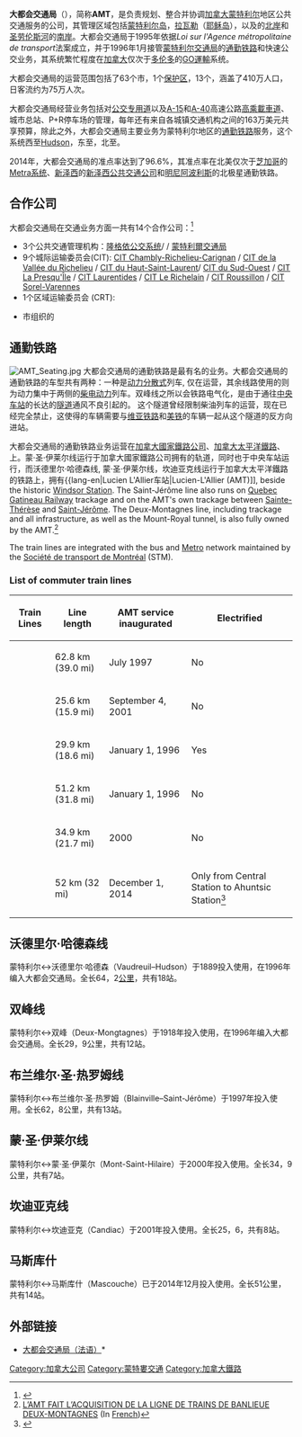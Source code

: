 {{NoteTA
|G1=TO
}}
{{Infobox Company
|company_name   = 大都会交通局
|company_logo   = [[File:AMT_logo.PNG|150px]]
|foundation     = 1996年
|location       = [[加拿大|加拿大]][[魁北克|魁北克]]大[[蒙特利尔|蒙特利尔]]
|key_people     = 总裁：Joël Gauthier
|industry       = [[通勤铁路|通勤铁路]]，协调各大蒙地区交通局
|homepage       = [http://www.amt.qc.ca www.amt.qc.ca]
}}
{{Infobox rail system-route
|rail_name=蒙特利尔通勤铁路
|banner_color=blue
|sec_banner_color=
|third_banner_color=
|logo_filename= AMT logo.PNG
|image_width=150px
|system_map=Montreal reseau trains banlieue.svg
|mapimage_width=360px
|map_bgcolor=white
|logo_bgcolor=
|logo_note=
|code_name=
|locale={{CAN}}大[[蒙特利尔|蒙特利尔]]
|service_type=[[通勤轨道交通系統|通勤轨道交通系統]]|
|begin_operation=1996年
|end_operation=
|operation_note=
|system_length=217[[公里|公里]]
|length_in_operation=
|total_length=
|line_title=路线
|lines='''已启用'''：5
|stations=58
|route_title=路线
|main_route
|branch_route=
|main_stations=中央火车站，呂思安·拉利耶站
|ridership= 16,876,300（2010年）
|fleet_size=
|track_gauge={{standard gauge}} ([[标准轨|标准轨]])
|operator=大都会交通局和魁北克政府
|franchise=
|hq=[[蒙特利尔|蒙特利尔]]
|key_person=总裁：Joël Gauthier
|website=www.amt.qc.ca
}}

'''大都会交通局'''（{{lang-fr|Agence Métropolitain de Transport}}），简称'''AMT'''，是负责规划、整合并协调[[加拿大|加拿大]][[蒙特利尔|蒙特利尔]]地区公共交通服务的公司，其管理区域包括[[蒙特利尔岛|蒙特利尔岛]]，[[拉瓦勒_(魁北克)|拉瓦勒]]（[[耶稣岛|耶稣岛]]），以及{{link-en|Rivière des Mille Îles|Rivière des Mille Îles}}的[[北岸|北岸]]和[[圣劳伦斯河|圣劳伦斯河]]的[[南岸|南岸]]。大都会交通局于1995年依据''Loi sur l'Agence métropolitaine de transport ''法案成立，并于1996年1月接管[[蒙特利尔交通局|蒙特利尔交通局]]的[[通勤铁路|通勤铁路]]和快速公交业务，其系统繁忙程度在[[加拿大|加拿大]]仅次于[[多伦多|多伦多]]的[[GO運輸|GO運輸]]系统。

大都会交通局的运营范围包括了63个市，1个[[保护区|保护区]]，13个{{link-en|区域县级市|Regional_county_municipality}}，涵盖了410万人口，日客流约为75万人次。

大都会交通局经营业务包括对[[公交专用道|公交专用道]]以及[[魁北克15号高速公路|A-15]]和[[魁北克40号高速公路|A-40]]高速公路[[高乘載車道|高乘載車道]]、城市总站、P+R停车场的管理，每年还有来自各城镇交通机构之间的163万美元共享预算，除此之外，大都会交通局主要业务为蒙特利尔地区的[[通勤铁路|通勤铁路]]服务，这个系统西至[[Hudson|Hudson]]，东至{{link-en|Mont-Saint-Hilaire|Mont-Saint-Hilaire,_Quebec}}，北至{{link-en|Saint-Jérôme|Saint-Jérôme,_Quebec}}。

2014年，大都会交通局的准点率达到了96.6%，其准点率在北美仅次于[[芝加哥|芝加哥]]的[[芝加哥通勤鐵路|Metra系统]]、[[新泽西|新泽西]]的[[新泽西公共交通公司|新泽西公共交通公司]]和[[明尼阿波利斯|明尼阿波利斯]]的北极星通勤铁路。

==合作公司==
大都会交通局在交通业务方面一共有14个合作公司：<ref>{{Cite web |url=http://www.amt.qc.ca/corp_template.aspx?id=646&LangType=1033 |title=AMT, The Main Players in Transport: 14 transit agencies |access-date=2016-01-09 |archive-date=2011-11-28 |archive-url=https://web.archive.org/web/20111128201420/http://www.amt.qc.ca/corp_template.aspx?id=646&LangType=1033 |dead-url=no }}</ref>
* 3个公共交通管理机构：[[隆格依公交系统|隆格依公交系统]]/ {{link-en|拉瓦勒交通局|Société de transport de Laval}} / [[蒙特利爾交通局|蒙特利爾交通局]]
* 9个城际运输委员会(CIT): [[CIT_Chambly-Richelieu-Carignan|CIT Chambly-Richelieu-Carignan]] / [[CIT_de_la_Vallée_du_Richelieu|CIT de la Vallée du Richelieu]] / [[CIT_du_Haut-Saint-Laurent|CIT du Haut-Saint-Laurent]]/ [[CIT_du_Sud-Ouest|CIT du Sud-Ouest]] / [[CIT_La_Presqu'Île|CIT La Presqu'Île]] / [[CIT_Laurentides|CIT Laurentides]] / [[CIT_Le_Richelain|CIT Le Richelain]] / [[CIT_Roussillon|CIT Roussillon]] / [[CIT_Sorel-Varennes|CIT Sorel-Varennes]]
* 1个区域运输委员会 (CRT): {{link-en|CRT Lanaudière|CRT Lanaudière}}
* {{link-en|Sainte-Julie}}市组织的{{link-en|Sainte-Julie公交系统|Société de transport de Laval}}

==  通勤铁路  ==
[[File:AMT_Seating.jpg|left]]
大都会交通局的通勤铁路是最有名的业务。大都会交通局的通勤铁路的车型共有两种：一种是[[动力分散式|动力分散式]]列车, 仅在{{link-en|双峰线|Deux-Montagnes_line}}运营，其余线路使用的则为动力集中于两侧的[[柴电动力|柴电动力]]列车。双峰线之所以会铁路电气化，是由于通往[[中央车站|中央车站]]的长达{{convert|4.8|km|mi|0|abbr=on}}的[[隧道|隧道]]通风不良引起的。 这个隧道曾经限制柴油列车的运营，现在已经完全禁止，这使得{{link-en|蒙·圣·伊莱尔线|Mont-Saint-Hilaire Line (AMT)}}的车辆需要与[[维亚铁路|维亚铁路]]和[[美铁|美铁]]的车辆一起从这个隧道的反方向进站。

大都会交通局的通勤铁路业务运营在[[加拿大國家鐵路公司|加拿大國家鐵路公司]]、[[加拿大太平洋鐵路|加拿大太平洋鐵路]]、{{link-en|魁北克省加蒂诺铁路|Quebec_Gatineau_Railway}}上。蒙·圣·伊莱尔线运行于加拿大國家鐵路公司拥有的轨道，同时也于中央车站运行，而沃德里尔·哈德森线, 蒙·圣·伊莱尔线，坎迪亚克线运行于加拿大太平洋鐵路的铁路上，拥有{{lang-en|Lucien L'Allier车站|Lucien-L'Allier (AMT)]], beside the historic [[Windsor_Station_(Montreal)|Windsor Station]]. The Saint-Jérôme line also runs on [[Quebec_Gatineau_Railway|Quebec Gatineau Railway]] trackage and on the AMT's own trackage between [[Sainte-Thérèse_(AMT)|Sainte-Thérèse]] and [[Saint-Jérôme_(AMT)|Saint-Jérôme]].
The Deux-Montagnes line, including trackage and all infrastructure, as well as the Mount-Royal tunnel, is also fully owned by the AMT.<ref name=AMTownDM>[http://amt.qc.ca/en/pressroom/newreleases.aspx?communiqueid=287 L’AMT FAIT L’ACQUISITION DE LA LIGNE DE TRAINS DE BANLIEUE DEUX-MONTAGNES] {{Wayback|url=http://amt.qc.ca/en/pressroom/newreleases.aspx?communiqueid=287 |date=20140304193128 }}  (In [[French_language|French]])</ref>

The train lines are integrated with the bus and [[Montreal_Metro|Metro]] network maintained by the [[Société_de_transport_de_Montréal|Société de transport de Montréal]] (STM).

=== List of commuter train lines ===
{| class="wikitable"
|-
! Train Lines
! Line length
! AMT service inaugurated
! Electrified
|-
| {{rail color box|system=AMT|line=Saint-Jérôme}}
| 62.8 km (39.0 mi)
| July 1997
| No
|-
| {{rail color box|system=AMT|line=Candiac}}
| 25.6 km (15.9 mi)
| September 4, 2001
| No
|-
| {{rail color box|system=AMT|line=Deux-Montagnes}}
| 29.9 km (18.6 mi)
| January 1, 1996
| Yes
|-
| {{rail color box|system=AMT|line=Vaudreuil-Hudson}}
| 51.2 km (31.8 mi)
| January 1, 1996
| No
|-
| {{rail color box|system=AMT|line=Mont-Saint-Hilaire}}
| 34.9 km (21.7 mi)
| 2000
| No
|-
| {{rail color box|system=AMT|line=Mascouche}}
| 52 km (32 mi)
| December 1, 2014
| Only from Central Station to Ahuntsic Station<ref>{{Cite web |url=http://www.amt.qc.ca/uploadedFiles/AMT/Site_Corpo/Projets/D%C3%A9tail/2_trace_projete.pdf |title=amt.qc.ca - Projected Route |access-date=2016-01-09 |archive-date=2014-09-07 |archive-url=https://web.archive.org/web/20140907083240/http://www.amt.qc.ca/uploadedFiles/AMT/Site_Corpo/Projets/D%C3%A9tail/2_trace_projete.pdf |dead-url=no }}</ref>
|}

== 沃德里尔·哈德森线 ==
蒙特利尔↔沃德里尔·哈德森（Vaudreuil–Hudson）于1889投入使用，在1996年编入大都会交通局。全长64，2[[公里|公里]]，共有18站。
== 双峰线 ==
蒙特利尔↔双峰（Deux-Mongtagnes）于1918年投入使用，在1996年编入大都会交通局。全长29，9公里，共有12站。
== 布兰维尔·圣·热罗姆线 ==
蒙特利尔↔布兰维尔·圣·热罗姆（Blainville–Saint-Jérôme）于1997年投入使用。全长62，8公里，共有13站。
== 蒙·圣·伊莱尔线 ==
蒙特利尔↔蒙·圣·伊莱尔（Mont-Saint-Hilaire）于2000年投入使用。全长34，9公里，共有7站。
== 坎迪亚克线 ==
蒙特利尔↔坎迪亚克（Candiac）于2001年投入使用。全长25，6，共有8站。
== 马斯库什 ==
蒙特利尔↔马斯库什（Mascouche）已于2014年12月投入使用。全长51公里，共有14站。

== 外部链接 ==
*[http://www.amt.qc.ca/ 大都会交通局（法语）]* {{Wayback|url=http://www.amt.qc.ca/ |date=20100918003401 }}

[[Category:加拿大公司|Category:加拿大公司]]
[[Category:蒙特婁交通|Category:蒙特婁交通]]
[[Category:加拿大鐵路|Category:加拿大鐵路]]